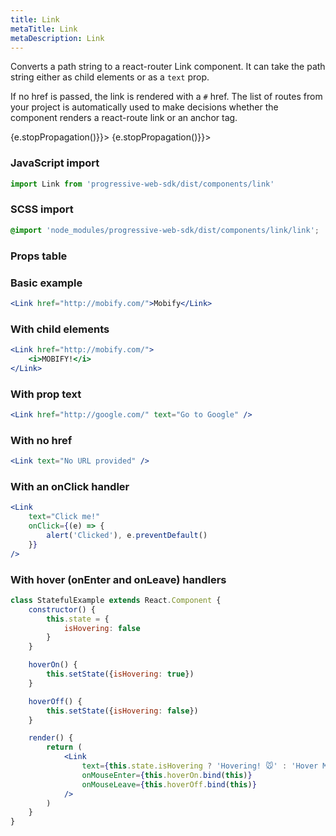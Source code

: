 ```yaml
---
title: Link
metaTitle: Link
metaDescription: Link
---
```



<div class="component-intro">

Converts a path string to a react-router Link component. It can take the path string either as child elements or as
a `text` prop.

If no href is passed, the link is rendered with a `#` href.
The list of routes from your project is automatically used to make decisions
whether the component renders a react-route link or an anchor tag.

</div>

<div onClick={(e) => {e.stopPropagation()}}>
<Tabs activeIndex={0} className="devcenter">
<TabsPanel title="Code" onClick={(e) => {e.stopPropagation()}}>

### JavaScript import

```jsx
import Link from 'progressive-web-sdk/dist/components/link'
```

### SCSS import

```scss
@import 'node_modules/progressive-web-sdk/dist/components/link/link';
```

### Props table

<PropsTable propMetaData={props.componentMetadata.childrenComponentProp} />

### Basic example

```jsx react-live=true
<Link href="http://mobify.com/">Mobify</Link>
```

### With child elements

```jsx react-live=true
<Link href="http://mobify.com/">
    <i>MOBIFY!</i>
</Link>
```

### With prop text

```jsx react-live=true
<Link href="http://google.com/" text="Go to Google" />
```

### With no href

```jsx react-live=true
<Link text="No URL provided" />
```

### With an onClick handler

```jsx react-live=true
<Link
    text="Click me!"
    onClick={(e) => {
        alert('Clicked'), e.preventDefault()
    }}
/>
```

### With hover (onEnter and onLeave) handlers

```jsx react-live=true
class StatefulExample extends React.Component {
    constructor() {
        this.state = {
            isHovering: false
        }
    }

    hoverOn() {
        this.setState({isHovering: true})
    }

    hoverOff() {
        this.setState({isHovering: false})
    }

    render() {
        return (
            <Link
                text={this.state.isHovering ? 'Hovering! 🐭' : 'Hover Me!'}
                onMouseEnter={this.hoverOn.bind(this)}
                onMouseLeave={this.hoverOff.bind(this)}
            />
        )
    }
}
```

</TabsPanel>
</Tabs>
</div>
